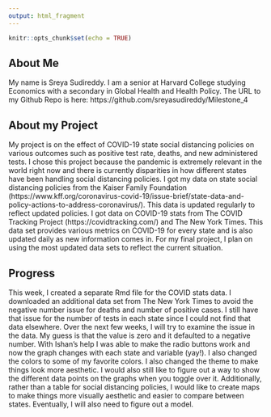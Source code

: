 ```yaml
---
output: html_fragment
---
```


```r
knitr::opts_chunk$set(echo = TRUE)
```


## About Me
My name is Sreya Sudireddy. I am a senior at Harvard College studying Economics with a secondary in Global Health and Health Policy. 
The URL to my Github Repo is here: https://github.com/sreyasudireddy/Milestone_4


## About my Project
My project is on the effect of COVID-19 state social distancing policies on various outcomes such as positive test rate, deaths, and new administered tests. I chose this project because the pandemic is extremely relevant in the world right now and there is currently disparities in how different states have been handling social distancing policies. I got my data on state social distancing policies from the Kaiser Family Foundation (https://www.kff.org/coronavirus-covid-19/issue-brief/state-data-and-policy-actions-to-address-coronavirus/). This data is updated regularly to reflect updated policies. I got data on COVID-19 stats from The COVID Tracking Project (https://covidtracking.com/) and The New York Times. This data set provides various metrics on COVID-19 for every state and is also updated daily as new information comes in. For my final project, I plan on using the most updated data sets to reflect the current situation.

## Progress
This week, I created a separate Rmd file for the COVID stats data. I downloaded an additional data set from The New York Times to avoid the negative number issue for deaths and number of positive cases. I still have that issue for the number of tests in each state since I could not find that data elsewhere. Over the next few weeks, I will try to examine the issue in the data. My guess is that the value is zero and it defaulted to a negative number. With Ishan's help I was able to make the radio buttons work and now the graph changes with each state and variable (yay!). I also changed the colors to some of my favorite colors. I also changed the theme to make things look more aesthetic. I would also still like to figure out a way to show the different data points on the graphs when you toggle over it. Additionally, rather than a table for social distancing policies, I would like to create maps to make things more visually aesthetic and easier to compare between states. Eventually, I will also need to figure out a model. 


